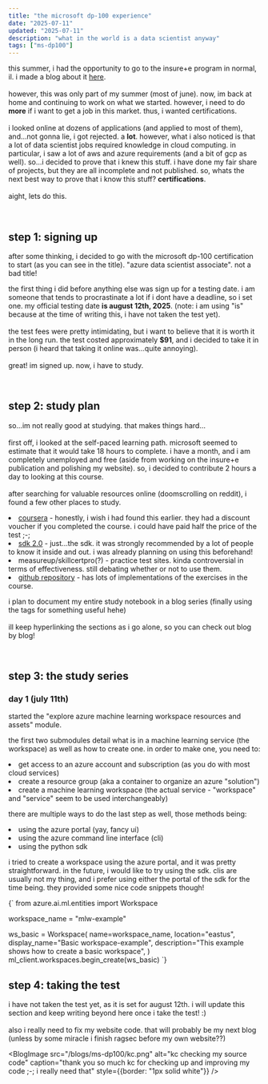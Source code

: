 ```yaml
---
title: "the microsoft dp-100 experience"
date: "2025-07-11"
updated: "2025-07-11"
description: "what in the world is a data scientist anyway"
tags: ["ms-dp100"]
---
```


this summer, i had the opportunity to go to the insure+e program in normal, il.
i made a blog about it [here](/blog/insure-2025). \
\
however, this was only part of my summer (most of june). now, im back at home
and continuing to work on what we started. however, i need to do **more** if 
i want to get a job in this market. thus, i wanted certifications. \
\
i looked online at dozens of applications (and applied to most of them),
and...not gonna lie, i got rejected. a **lot**. however, what i also noticed is that
a lot of data scientist jobs required knowledge in cloud computing. in particular,
i saw a lot of aws and azure requirements (and a bit of gcp as well). 
so...i decided to prove that i knew this stuff. i have done my fair share of projects,
but they are all incomplete and not published. so, whats the next best way 
to prove that i know this stuff? **certifications**. \
\
aight, lets do this.

<br />

## step 1: signing up <span id="step-1"/>
after some thinking, i decided to go with the microsoft dp-100 certification to start (as you can see in the title).
"azure data scientist associate". not a bad title! 

<BlogImage
src="/blogs/ms-dp100/logo.png"
alt="microsoft dp-100 description"
caption="wow, it even has a fancy logo on it or something"
source="https://learn.microsoft.com/en-us/credentials/certifications/azure-data-scientist/?practice-assessment-type=certification"
/>

the first thing i did before anything else was sign up for a testing date.
i am someone that tends to procrastinate a lot if i dont have a deadline, so i set one.
my official testing date **is august 12th, 2025**. (note: i am using "is" because
at the time of writing this, i have not taken the test yet). \
\
the test fees were pretty intimidating, but i want to believe that it is
worth it in the long run. the test costed approximately **$91**, and i 
decided to take it in person (i heard that taking it online was...quite annoying). \
\
great! im signed up. now, i have to study.

<br />

## step 2: study plan
so...im not really good at studying. that makes things hard... \
\
first off, i looked at the self-paced learning path.
microsoft seemed to estimate that it would take 18 hours to complete.
i have a month, and i am completely unemployed and free (aside from working on 
the insure+e publication and polishing my website).
so, i decided to contribute 2 hours a day to looking at this course. \
\
after searching for valuable resources online (doomscrolling on reddit),
i found a few other places to study.

<BlogList>
<li><a href="https://www.coursera.org/professional-certificates/azure-data-scientist/paidmedia?utm_medium=sem&utm_source=gg&utm_campaign=b2c_namer_azure-data-scientist_microsoft_ftcof_professional-certificates_px_dr_bau_gg_sem_pr-bd_us-ca_en_m_hyb_23-11_x&campaignid=20744124176&adgroupid=158298290067&device=c&keyword=microsoft%20data%20science%20certification&matchtype=b&network=g&devicemodel=&creativeid=679614698819&assetgroupid=&targetid=kwd-429257814677&extensionid=&placement=&gad_source=1&gad_campaignid=20744124176&gclid=CjwKCAjw7MLDBhAuEiwAIeXGIYfQmRtxUsJ3WowQoM4C_ZbzTp7XECkB4Bi5peCJYZJur7Rg61mNhhoCLD8QAvD_BwE" target="_blank">coursera</a> - honestly, i wish i had found this earlier. they had a discount voucher
if you completed the course. i could have paid half the price of the test ;-;</li>
<li><a href="https://learn.microsoft.com/en-us/azure/machine-learning/concept-v2?view=azureml-api-2" target="_blank">sdk 2.0</a> - just...the sdk. it was strongly recommended by a lot of people
to know it inside and out. i was already planning on using this beforehand!</li>
<li>measureup/skillcertpro(?) - practice test sites. kinda controversial in terms 
of effectiveness. still debating whether or not to use them.</li>
<li><a href="https://github.com/aislanmano/mslearn-dp100/tree/main" target="_blank">github repository</a> - has lots of implementations of the exercises in the course.</li>
</BlogList>

i plan to document my entire study notebook in a blog series (finally using the tags for something useful hehe) \
\
ill keep hyperlinking the sections as i go alone, so you can check out blog by blog!

<br />

## step 3: the study series

### day 1 (july 11th)
started the "explore azure machine learning workspace resources and assets" module.

<BlogImage
src="/blogs/ms-dp100/module1.png"
alt="module 1 submodules"
caption="not too shabby - i should know most of this stuff already since ive worked with it before"
source="https://learn.microsoft.com/en-us/training/paths/explore-azure-machine-learning-workspace/"
/>

the first two submodules detail what is in a machine learning service (the workspace) as well as how to create one.
in order to make one, you need to:

<BlogList>
<li>get access to an azure account and subscription (as you do with most cloud services)</li>
<li>create a resource group (aka a container to organize an azure "solution")</li>
<li>create a machine learning workspace (the actual service - "workspace" and "service" seem to be used interchangeably)</li>
</BlogList>

there are multiple ways to do the last step as well, those methods being:

<BlogList>
<li>using the azure portal (yay, fancy ui)</li>
<li>using the azure command line interface (cli)</li>
<li>using the python sdk</li>
</BlogList>

i tried to create a workspace using the azure portal, and it was pretty straightforward.
in the future, i would like to try using the sdk. clis are usually not my thing, and i prefer using either the 
portal of the sdk for the time being. they provided some nice code snippets though!

<BlogCode language="python" title="creating workspace (ripped from the material)" copy="false">
{`
from azure.ai.ml.entities import Workspace

workspace_name = "mlw-example"

ws_basic = Workspace(
    name=workspace_name,
    location="eastus",
    display_name="Basic workspace-example",
    description="This example shows how to create a basic workspace",
)
ml_client.workspaces.begin_create(ws_basic)
`}
</BlogCode>

<BlogImage
src="/blogs/ms-dp100/created-azure-portal.png"
alt="created workspace in azure portal"
caption="i created a workspace! yay!"
/>



## step 4: taking the test <span id="actual-test"/>
i have not taken the test yet, as it is set for august 12th. i will update this section
and keep writing beyond here once i take the test! :) \
\
also i really need to fix my website code. that will probably be my next blog
(unless by some miracle i finish ragsec before my own website??)

<BlogImage
src="/blogs/ms-dp100/kc.png"
alt="kc checking my source code"
caption="thank you so much kc for checking up and improving my code ;-; i really need that"
style={{border: "1px solid white"}}
/>

